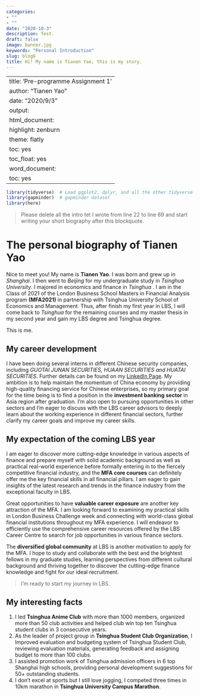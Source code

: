 ```yaml
---
categories:
- ""
- ""
date: "2020-10-3"
description: Test.
draft: false
image: banner.jpg
keywords: "Personal Introduction"
slug: blog6
title: Hi! My name is Tianen Yao, this is my story.
---
```


---
title: 'Pre-programme Assignment 1'
author: "Tianen Yao"
date: "2020/9/3"
output:
  html_document:
    highlight: zenburn
    theme: flatly
    toc: yes
    toc_float: yes
  word_document:
    toc: yes
---


```r
library(tidyverse)  # Load ggplot2, dplyr, and all the other tidyverse packages
library(gapminder)  # gapminder dataset
library(here)
```



> Please delete all the intro tet I wrote from line 22 to line 69 and start writing your short biography after this blockquote.

# The personal biography of **Tianen Yao**

Nice to meet you! My name is **Tianen Yao**. I was born and grew up in *Shanghai*.  I then went to *Beijing* for my undergraduate study in *Tsinghua University*. I majored in economics and finance in *Tsinghua* . I am in the Class of 2021 of the London Business School Masters in Financial Analysis program **(MFA2021)** in partnership with Tsinghua University School of Economics and Management. Thus, after finish my first year in LBS, I will come back to *Tsinghua* for the remaining courses and my master thesis in my second year and gain my LBS degree and Tsinghua degree.

This is me. 


## My career development

I have been doing several interns in different Chinese security companies, including *GUOTAI JUNAN SECURITIES, HUAAN SECURITIES and HUATAI SECURITIES*. Further details can be found on my [LinkedIn Page](https://www.linkedin.com/in/tianen-yao/). My ambition is to help maintain the momentum of China economy by providing high-quality financing service for Chinese enterprises, so my primary goal for the time being is to find a position in the **investment banking sector** in Asia region after graduation. I’m also open to pursuing opportunities in other sectors and I’m eager to discuss with the LBS career advisors to deeply learn about the working experience in different financial sectors, further clarify my career goals and improve my career skills.

## My expectation of the coming LBS year

I am eager to discover more cutting-edge knowledge in various aspects of finance and prepare myself with solid academic background as well as practical real-world experience before formally entering in to the fiercely competitive financial industry, and the **MFA core courses** can definitely offer me the key financial skills in all financial pillars. I am eager to gain insights of the latest research and trends in the finance industry from the exceptional faculty in LBS.

Great opportunities to have **valuable career exposure** are another key attraction of the MFA. I am looking forward to examining my practical skills in London Business Challenge week and connecting with world-class global financial institutions throughout my MFA experience. I will endeavor to efficiently use the comprehensive career resources offered by the LBS Career Centre to search for job opportunities in various finance sectors.

The **diversified global community** at LBS is another motivation to apply for the MFA. I hope to study and collaborate with the best and the brightest fellows in my graduate studies, learning perspectives from different cultural background and thriving together to discover the cutting-edge finance knowledge and fight for our ideal recruitment. 

>I’m ready to start my journey in LBS.

## My interesting facts

1. I led **Tsinghua Anime Club** with more than 1000 members, organized more than 50 club activities and helped club win top ten Tsinghua student clubs in 3 consecutive years.
2. As the leader of project group in **Tsinghua Student Club Organization**, I Improved evaluation and budgeting system of Tsinghua Student Club, reviewing evaluation materials, generating feedback and assigning budget to more than 100 clubs. 
3. I assisted promotion work of Tsinghua admission officers in 6 top Shanghai high schools, providing personal development suggestions for 50+ outstanding students.
4. I don’t excel at sports but I still love jogging, I competed three times in 10km marathon in **Tsinghua University Campus Marathon**.

